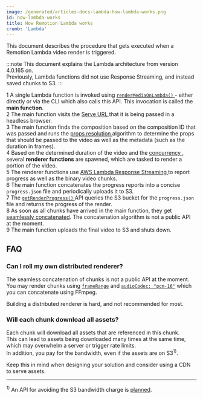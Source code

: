 ```yaml
---
image: /generated/articles-docs-lambda-how-lambda-works.png
id: how-lambda-works
title: How Remotion Lambda works
crumb: 'Lambda'
---
```


This document describes the procedure that gets executed when a Remotion Lambda video render is triggered.

:::note
This document explains the Lambda architecture from version 4.0.165 on.  
Previously, Lambda functions did not use Response Streaming, and instead saved chunks to S3.
:::

<Step>1</Step> A single Lambda function is invoked using <a href="/docs/lambda/rendermediaonlambda">
  <code>renderMediaOnLambda()</code>
</a> - either directly or via the CLI which also calls this API. This invocation
is called the <strong>main function</strong>.
<br />
<Step>2</Step> The main function visits the <a href="/docs/terminology/serve-url">
  Serve URL
</a> that it is being passed in a headless browser. <br />
<Step>3</Step> The main function finds the composition based on the composition ID
that was passed and runs the <a href="/docs/props-resolution">
  props resolution
</a> algorithm to determine the props that should be passed to the video as well
as the metadata (such as the duration in frames).
<br />
<Step>4</Step> Based on the determined duration of the video and the <a href="/docs/lambda/concurrency">
  concurrency
</a>, several <strong>renderer functions</strong> are spawned, which are tasked to
render a portion of the video.
<br />
<Step>5</Step> The renderer functions use <a href="https://aws.amazon.com/blogs/compute/introducing-aws-lambda-response-streaming/">
  AWS Lambda Response Streaming
</a> to report progress as well as the binary video chunks. <br />
<Step>6</Step> The main function concatenates the progress reports into a
concise <code>progress.json</code> file and periodically uploads it to S3.
<br />
<Step>7</Step> The <a href="/docs/lambda/getrenderprogress">
  <code>getRenderProgress()</code>
</a> API queries the S3 bucket for the <code>progress.json</code> file and returns
the progress of the render.
<br />
<Step>8</Step> As soon as all chunks have arrived in the main function, they
get <a href="/blog/faster-lambda">seamlessly concatenated</a>. The concatenation
algorithm is not a public API at the moment.
<br />
<Step>9</Step> The main function uploads the final video to S3 and shuts down.

## FAQ

### Can I roll my own distributed renderer?

The seamless concatenation of chunks is not a public API at the moment.  
You may render chunks using [`frameRange`](/docs/renderer/render-media#framerange) and [`audioCodec: "pcm-16"`](/docs/renderer/render-media#audiocodec) which you can concatenate using FFmpeg.

Building a distributed renderer is hard, and not recommended for most.

### Will each chunk download all assets?

Each chunk will download all assets that are referenced in this chunk.  
This can lead to assets being downloaded many times at the same time, which may overwhelm a server or trigger rate limits.  
In addition, you pay for the bandwidth, even if the assets are on S3<sup>1)</sup>.

Keep this in mind when designing your solution and consider using a CDN to serve assets.

---

<sup>1)</sup> An API for avoiding the S3 bandwidth charge is <a href="https://github.com/remotion-dev/remotion/issues/3817">planned</a>.
